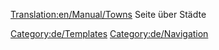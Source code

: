 [[Translation:en/Manual/Towns]]
Seite über Städte
[[Category:de/Templates]][[Category:de/Navigation]]